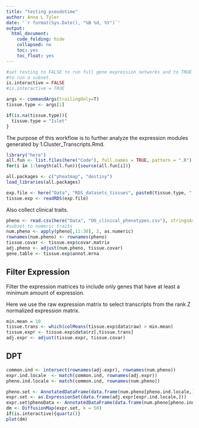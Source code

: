 ```yaml
---
title: "testing pseudotime"
author: Anna L Tyler
date: '`r format(Sys.Date(), "%B %d, %Y")`'
output: 
  html_document:
    code_folding: hide
    collapsed: no
    toc: yes
    toc_float: yes
---
```


```r
#set testing to FALSE to run full gene expression networks and to TRUE
#to run a subset.
is.interactive = FALSE
#is.interactive = TRUE

args <- commandArgs(trailingOnly=T)
tissue.type <- args[1]

if(is.na(tissue.type)){
  tissue.type = "Islet"
}
```

The purpose of this workflow is to further analyze the expression
modules generated by 1.Cluster_Transcripts.Rmd.


```r
library("here")
all.fun <- list.files(here("Code"), full.names = TRUE, pattern = ".R")
for(i in 1:length(all.fun)){source(all.fun[i])}
```

```r
all.packages <- c("pheatmap", "destiny")
load_libraries(all.packages)
```

```r
exp.file <- here("Data", "RDS_datasets_tissues", paste0(tissue.type, ".RDS"))
tissue.exp <- readRDS(exp.file)
```

Also collect clinical traits.

```r
pheno <- read.csv(here("Data", "DO_clinical_phenotypes.csv"), stringsAsFactors = FALSE, row.names = 1)
#subset to numeric traits
num.pheno <- apply(pheno[,11:30], 2, as.numeric)
rownames(num.pheno) <- rownames(pheno)
tissue.covar <- tissue.exp$covar.matrix
adj.pheno <- adjust(num.pheno, tissue.covar)
gene.table <- tissue.exp$annot.mrna
```

## Filter Expression
Filter the expression matrices to include only genes that have at least
a minimum amount of expression. 

Here we use the raw expression matrix to select transcripts from the rank Z
normalized expression matrix. 

```r
min.mean = 10
tissue.trans <- which(colMeans(tissue.exp$data$raw) > min.mean)
tissue.expr <- tissue.exp$data$rz[,tissue.trans]
adj.expr <- adjust(tissue.expr, tissue.covar)
```

## DPT

```r
common.ind <- intersect(rownames(adj.expr), rownames(num.pheno))
expr.ind.locale  <- match(common.ind, rownames(adj.expr))
pheno.ind.locale <- match(common.ind, rownames(num.pheno))

pheno.set <- AnnotatedDataFrame(data.frame(num.pheno[pheno.ind.locale,]))
expr.set <- as.ExpressionSet(data.frame(adj.expr[expr.ind.locale,]))
expr.set$phenoData <- AnnotatedDataFrame(data.frame(num.pheno[pheno.ind.locale,]))
dm <- DiffusionMap(expr.set, k = 50)
if(is.interactive){quartz()}
plot(dm)


```